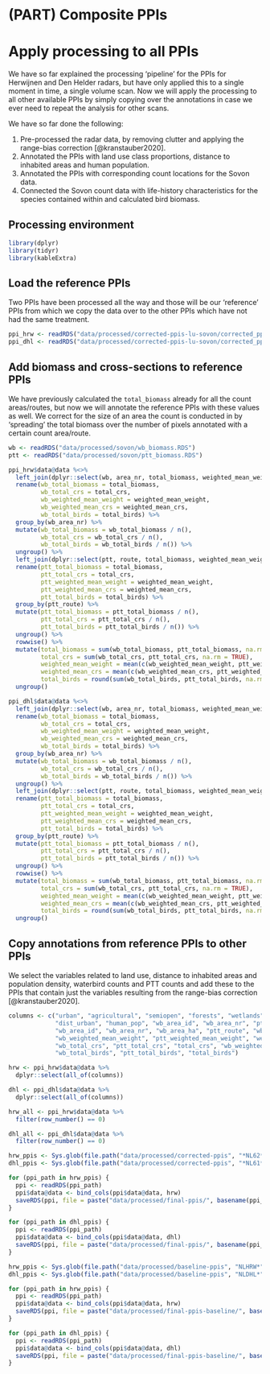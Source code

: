 # (PART) Composite PPIs {-}

# Apply processing to all PPIs

We have so far explained the processing 'pipeline' for the PPIs for Herwijnen and Den Helder radars, but have only applied this to a single moment in time, a single volume scan. Now we will apply the processing to all other available PPIs by simply copying over the annotations in case we ever need to repeat the analysis for other scans.

We have so far done the following:

1. Pre-processed the radar data, by removing clutter and applying the range-bias correction [@kranstauber2020].
2. Annotated the PPIs with land use class proportions, distance to inhabited areas and human population.
3. Annotated the PPIs with corresponding count locations for the Sovon data.
4. Connected the Sovon count data with life-history characteristics for the species contained within and calculated bird biomass.

## Processing environment

```r
library(dplyr)
library(tidyr)
library(kableExtra)
```

## Load the reference PPIs
Two PPIs have been processed all the way and those will be our 'reference' PPIs from which we copy the data over to the other PPIs which have not had the same treatment.

```r
ppi_hrw <- readRDS("data/processed/corrected-ppis-lu-sovon/corrected_ppi_hrw_lu_sovon.RDS")
ppi_dhl <- readRDS("data/processed/corrected-ppis-lu-sovon/corrected_ppi_dhl_lu_sovon.RDS")
```

## Add biomass and cross-sections to reference PPIs

We have previously calculated the `total_biomass` already for all the count areas/routes, but now we will annotate the reference PPIs with these values as well. We correct for the size of an area the count is conducted in by 'spreading' the total biomass over the number of pixels annotated with a certain count area/route. 

```r
wb <- readRDS("data/processed/sovon/wb_biomass.RDS")
ptt <- readRDS("data/processed/sovon/ptt_biomass.RDS")

ppi_hrw$data@data %<>%
  left_join(dplyr::select(wb, area_nr, total_biomass, weighted_mean_weight, total_crs, weighted_mean_crs, total_birds), by = c("wb_area_nr" = "area_nr")) %>%
  rename(wb_total_biomass = total_biomass,
         wb_total_crs = total_crs,
         wb_weighted_mean_weight = weighted_mean_weight,
         wb_weighted_mean_crs = weighted_mean_crs,
         wb_total_birds = total_birds) %>%
  group_by(wb_area_nr) %>%
  mutate(wb_total_biomass = wb_total_biomass / n(),
         wb_total_crs = wb_total_crs / n(),
         wb_total_birds = wb_total_birds / n()) %>%  
  ungroup() %>%
  left_join(dplyr::select(ptt, route, total_biomass, weighted_mean_weight, total_crs, weighted_mean_crs, total_birds), by = c("ptt_route" = "route")) %>%
  rename(ptt_total_biomass = total_biomass,
         ptt_total_crs = total_crs,
         ptt_weighted_mean_weight = weighted_mean_weight,
         ptt_weighted_mean_crs = weighted_mean_crs,
         ptt_total_birds = total_birds) %>%
  group_by(ptt_route) %>%
  mutate(ptt_total_biomass = ptt_total_biomass / n(),
         ptt_total_crs = ptt_total_crs / n(),
         ptt_total_birds = ptt_total_birds / n()) %>% 
  ungroup() %>%
  rowwise() %>%
  mutate(total_biomass = sum(wb_total_biomass, ptt_total_biomass, na.rm = TRUE),
         total_crs = sum(wb_total_crs, ptt_total_crs, na.rm = TRUE),
         weighted_mean_weight = mean(c(wb_weighted_mean_weight, ptt_weighted_mean_weight), na.rm = TRUE),
         weighted_mean_crs = mean(c(wb_weighted_mean_crs, ptt_weighted_mean_crs), na.rm = TRUE),
         total_birds = round(sum(wb_total_birds, ptt_total_birds, na.rm = TRUE))) %>%
  ungroup()

ppi_dhl$data@data %<>%
  left_join(dplyr::select(wb, area_nr, total_biomass, weighted_mean_weight, total_crs, weighted_mean_crs, total_birds), by = c("wb_area_nr" = "area_nr")) %>%
  rename(wb_total_biomass = total_biomass,
         wb_total_crs = total_crs,
         wb_weighted_mean_weight = weighted_mean_weight,
         wb_weighted_mean_crs = weighted_mean_crs,
         wb_total_birds = total_birds) %>%
  group_by(wb_area_nr) %>%
  mutate(wb_total_biomass = wb_total_biomass / n(),
         wb_total_crs = wb_total_crs / n(),
         wb_total_birds = wb_total_birds / n()) %>%
  ungroup() %>%
  left_join(dplyr::select(ptt, route, total_biomass, weighted_mean_weight, total_crs, weighted_mean_crs, total_birds), by = c("ptt_route" = "route")) %>%
  rename(ptt_total_biomass = total_biomass,
         ptt_total_crs = total_crs,
         ptt_weighted_mean_weight = weighted_mean_weight,
         ptt_weighted_mean_crs = weighted_mean_crs,
         ptt_total_birds = total_birds) %>%
  group_by(ptt_route) %>%
  mutate(ptt_total_biomass = ptt_total_biomass / n(),
         ptt_total_crs = ptt_total_crs / n(),
         ptt_total_birds = ptt_total_birds / n()) %>%
  ungroup() %>%
  rowwise() %>%
  mutate(total_biomass = sum(wb_total_biomass, ptt_total_biomass, na.rm = TRUE),
         total_crs = sum(wb_total_crs, ptt_total_crs, na.rm = TRUE),
         weighted_mean_weight = mean(c(wb_weighted_mean_weight, ptt_weighted_mean_weight), na.rm = TRUE),
         weighted_mean_crs = mean(c(wb_weighted_mean_crs, ptt_weighted_mean_crs), na.rm = TRUE),
         total_birds = round(sum(wb_total_birds, ptt_total_birds, na.rm = TRUE))) %>%
  ungroup()
```

## Copy annotations from reference PPIs to other PPIs

We select the variables related to land use, distance to inhabited areas and population density, waterbird counts and PTT counts and add these to the PPIs that contain just the variables resulting from the range-bias correction [@kranstauber2020].

```r
columns <- c("urban", "agricultural", "semiopen", "forests", "wetlands", "waterbodies", "land",
             "dist_urban", "human_pop", "wb_area_id", "wb_area_nr", "ptt_route",
             "wb_area_id", "wb_area_nr", "wb_area_ha", "ptt_route", "wb_total_biomass", "ptt_total_biomass", "total_biomass", 
             "wb_weighted_mean_weight", "ptt_weighted_mean_weight", "weighted_mean_weight", 
             "wb_total_crs", "ptt_total_crs", "total_crs", "wb_weighted_mean_crs", "ptt_weighted_mean_crs", "weighted_mean_crs",
             "wb_total_birds", "ptt_total_birds", "total_birds")

hrw <- ppi_hrw$data@data %>%
  dplyr::select(all_of(columns))

dhl <- ppi_dhl$data@data %>%
  dplyr::select(all_of(columns))

hrw_all <- ppi_hrw$data@data %>%
  filter(row_number() == 0)

dhl_all <- ppi_dhl$data@data %>%
  filter(row_number() == 0)

hrw_ppis <- Sys.glob(file.path("data/processed/corrected-ppis", "*NL62*"))
dhl_ppis <- Sys.glob(file.path("data/processed/corrected-ppis", "*NL61*"))

for (ppi_path in hrw_ppis) {
  ppi <- readRDS(ppi_path)
  ppi$data@data <- bind_cols(ppi$data@data, hrw)
  saveRDS(ppi, file = paste("data/processed/final-ppis/", basename(ppi_path), sep = ""))
}

for (ppi_path in dhl_ppis) {
  ppi <- readRDS(ppi_path)
  ppi$data@data <- bind_cols(ppi$data@data, dhl)
  saveRDS(ppi, file = paste("data/processed/final-ppis/", basename(ppi_path), sep = ""))
}

hrw_ppis <- Sys.glob(file.path("data/processed/baseline-ppis", "NLHRW*"))
dhl_ppis <- Sys.glob(file.path("data/processed/baseline-ppis", "NLDHL*"))

for (ppi_path in hrw_ppis) {
  ppi <- readRDS(ppi_path)
  ppi$data@data <- bind_cols(ppi$data@data, hrw)
  saveRDS(ppi, file = paste("data/processed/final-ppis-baseline/", basename(ppi_path), sep = ""))
}

for (ppi_path in dhl_ppis) {
  ppi <- readRDS(ppi_path)
  ppi$data@data <- bind_cols(ppi$data@data, dhl)
  saveRDS(ppi, file = paste("data/processed/final-ppis-baseline/", basename(ppi_path), sep = ""))
}
```

